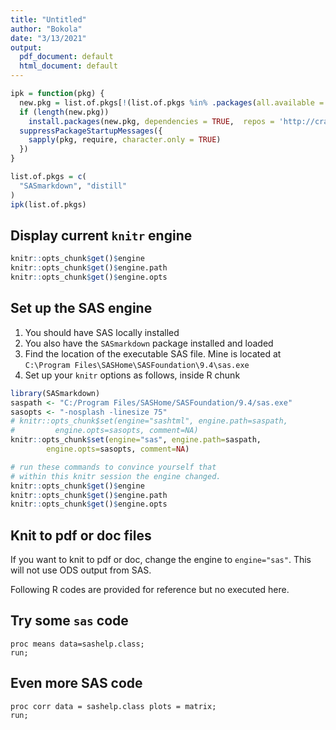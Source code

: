 ```yaml
---
title: "Untitled"
author: "Bokola"
date: "3/13/2021"
output:
  pdf_document: default
  html_document: default
---
```


<!-- ```{r setup, include=FALSE} -->
<!-- knitr::opts_chunk$set(echo = TRUE) -->
<!-- ``` -->


```r
ipk = function(pkg) {
  new.pkg = list.of.pkgs[!(list.of.pkgs %in% .packages(all.available = TRUE))]
  if (length(new.pkg))
    install.packages(new.pkg, dependencies = TRUE,  repos = 'http://cran.us.r-project.org')
  suppressPackageStartupMessages({
    sapply(pkg, require, character.only = TRUE)
  })
}

list.of.pkgs = c(
  "SASmarkdown", "distill"
)
ipk(list.of.pkgs)
```


## Display current `knitr` engine

```r
knitr::opts_chunk$get()$engine
knitr::opts_chunk$get()$engine.path
knitr::opts_chunk$get()$engine.opts
```

## Set up the SAS engine

1. You should have SAS locally installed
2. You also have the `SASmarkdown` package installed and loaded
3. Find the location of the executable SAS file. Mine is located at 
`C:\Program Files\SASHome\SASFoundation\9.4\sas.exe`
4. Set up your `knitr` options as follows, inside R chunk

```r
library(SASmarkdown)
saspath <- "C:/Program Files/SASHome/SASFoundation/9.4/sas.exe"
sasopts <- "-nosplash -linesize 75"
# knitr::opts_chunk$set(engine="sashtml", engine.path=saspath, 
#         engine.opts=sasopts, comment=NA)
knitr::opts_chunk$set(engine="sas", engine.path=saspath, 
        engine.opts=sasopts, comment=NA)

# run these commands to convince yourself that
# within this knitr session the engine changed.
knitr::opts_chunk$get()$engine
knitr::opts_chunk$get()$engine.path
knitr::opts_chunk$get()$engine.opts
```

## Knit to pdf or doc files

If you want to knit to pdf or doc, change the engine to `engine="sas"`. This will not use ODS output from SAS.

Following R codes are provided for reference but no executed here.



## Try some `sas` code

```sas
proc means data=sashelp.class;
run;
```

## Even more SAS code

```sas
proc corr data = sashelp.class plots = matrix;
run;
```